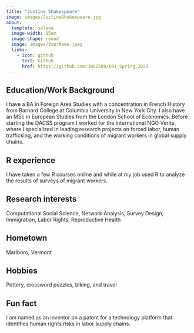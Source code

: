 ```yaml
---
title: "Justine Shakespeare"
image: images/JustineShakespeare.jpg
about:
  template: solana
  image-width: 15em
  image-shape: round
  image: images/YourName.jpeg
  links:
    - icon: github
      text: Github
      href: https://github.com/JNS2589/601_Spring_2023
---
```


## Education/Work Background

I have a BA in Foreign Area Studies with a concentration in French History from Barnard College at Columbia University in New York City. I also have an MSc in European Studies from the London School of Economics. Before starting the DACSS program I worked for the international NGO Verite, where I specialized in leading research projects on forced labor, human trafficking, and the working conditions of migrant workers in global supply chains.

## R experience

I have taken a few R courses online and while at my job used R to analyze the results of surveys of migrant workers.

## Research interests

Computational Social Science, Network Analysis, Survey Design, Immigration, Labor Rights, Reproductive Health

## Hometown

Marlboro, Vermont

## Hobbies

Pottery, crossword puzzles, biking, and travel

## Fun fact

I am named as an inventor on a patent for a technology platform that identifies human rights risks in labor supply chains.
